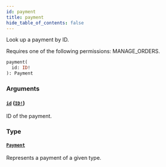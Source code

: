 ```yaml
---
id: payment
title: payment
hide_table_of_contents: false
---
```


Look up a payment by ID.

Requires one of the following permissions: MANAGE_ORDERS.

```graphql
payment(
  id: ID!
): Payment
```

### Arguments

#### [`id`](#) ([`ID!`](../../../developer/api-reference/scalars/id))

ID of the payment.

### Type

#### [`Payment`](../../../developer/api-reference/objects/payment)

Represents a payment of a given type.
